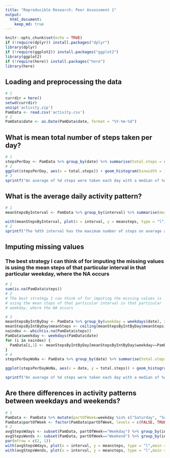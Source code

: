 ```yaml
---
title: "Reproducible Research: Peer Assessment 1"
output: 
  html_document:
    keep_md: true
---
```


```r
knitr::opts_chunk$set(echo = TRUE)
if (!require(dplyr)) install.packages("dplyr")
library(dplyr)
if (!require(ggplot2)) install.packages("ggplot2")
library(ggplot2)
if (!require(here)) install.packages("here")
library(here)
```

## Loading and preprocessing the data

```r
# 1
currdir = here()
setwd(currdir)
unzip('activity.zip')
PamData <- read.csv('activity.csv')
# 2
PamData$date <- as.Date(PamData$date, format = "%Y-%m-%d")
```

## What is mean total number of steps taken per day?
```r
# 1
stepsPerDay <- PamData %>% group_by(date) %>% summarise(total.steps = sum(steps, na.rm = T))
# 2
ggplot(stepsPerDay, aes(x = total.steps)) + geom_histogram(binwidth = 1000)
# 3
sprintf("An average of %d steps were taken each day with a median of %d", as.integer(mean(stepsPerDay$total.steps)), as.integer(median(stepsPerDay$total.steps)))
```


## What is the average daily activity pattern?


```r
# 1
meanStepsByInterval <- PamData %>% group_by(interval) %>% summarise(meansteps = mean(steps, na.rm = T))

with(meanStepsByInterval, plot(x = interval, y = meansteps, type = "l"))
# 2
sprintf("The %dth interval has the maximum number of steps on average across all the days in the dataset.", meanStepsByInterval$interval[which.max(meanStepsByInterval$meansteps)])
```

## Imputing missing values

### The best strategy I can think of for imputing the missing values is using the mean steps of that particular interval in that particular weekday, where the NA occurs
```r
# 1
sum(is.na(PamData$steps))
# 2
# The best strategy I can think of for imputing the missing values is
# using the mean steps of that particular interval in that particular
# weekday, where the NA occurs

# 3
meanStepsByIntByDay <- PamData %>% group_by(weekday = weekdays(date), interval) %>% summarise(meanSteps = mean(steps, na.rm = T))
meanStepsByIntByDay$meanSteps <- ceiling(meanStepsByIntByDay$meanSteps)
naindex <- which(is.na(PamData$steps))
PamData$weekday <- weekdays(PamData$date)
for (i in naindex) {
  PamData[i,1] <- meanStepsByIntByDay[meanStepsByIntByDay$weekday==PamData[i,4] & meanStepsByIntByDay$interval==PamData[i,3],3]
}
# 4
stepsPerDayWoNa <- PamData %>% group_by(date) %>% summarise(total.steps = sum(steps, na.rm = T))

ggplot(stepsPerDayWoNa, aes(x = date, y = total.steps)) + geom_histogram(stat = "identity")

sprintf("An average of %d steps were taken each day with a median of %d", as.integer(mean(stepsPerDayWoNa$total.steps)), as.integer(median(stepsPerDayWoNa$total.steps)))
```
## Are there differences in activity patterns between weekdays and weekends?

```r
# 1
PamData <- PamData %>% mutate(partOfWeek=weekday %in% c("Saturday", "Sunday"))
PamData$partOfWeek <- factor(PamData$partOfWeek, levels = c(FALSE, TRUE), labels = c("Weekday", "Weekend"))
# 2
avgStepsWdays <- subset(PamData, partOfWeek=="Weekday") %>% group_by(interval) %>% summarise(meansteps=mean(steps))
avgStepsWends <- subset(PamData, partOfWeek=="Weekend") %>% group_by(interval) %>% summarise(meansteps=mean(steps))
par(mfrow = c(2, 1))
with(avgStepsWdays, plot(x = interval, y = meansteps, type = "l",main = "Average steps taken by 5-minute intervals on weekdays"))
with(avgStepsWends, plot(x = interval, y = meansteps, type = "l",main = "Average steps taken by 5-minute intervals on weekends"))
```